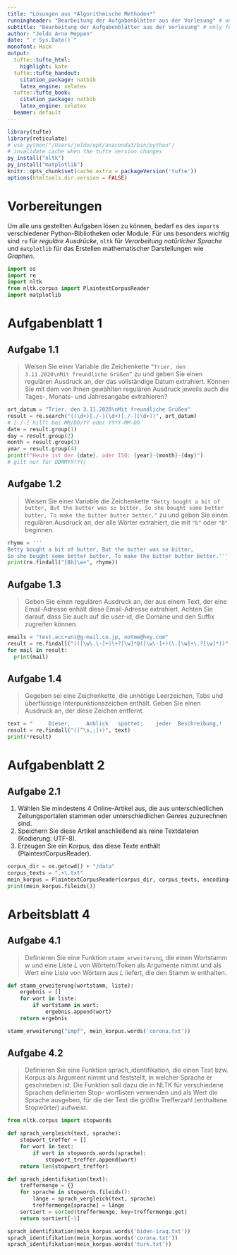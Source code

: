```yaml
---
title: "Lösungen aus *Algorithmische Methoden*"
runningheader: "Bearbeitung der Aufgabenblätter aus der Vorlesung" # only for pdf output
subtitle: "Bearbeitung der Aufgabenblätter aus der Vorlesung" # only for html output
author: "Jeldo Arno Meppen"
date: "`r Sys.Date()`"
monofont: Hack
output:
  tufte::tufte_html:
    highlight: kate
  tufte::tufte_handout:
    citation_package: natbib
    latex_engine: xelatex
  tufte::tufte_book:
    citation_package: natbib
    latex_engine: xelatex
  beamer: default
---
```


```r
library(tufte)
library(reticulate)
# use_python("/Users/jeldo/opt/anaconda3/bin/python")
# invalidate cache when the tufte version changes
py_install("nltk")
py_install("matplotlib")
knitr::opts_chunk$set(cache.extra = packageVersion('tufte'))
options(htmltools.dir.version = FALSE)
```

# Vorbereitungen

Um alle uns gestellten Aufgaben lösen zu können, bedarf es des `import`s verschiedener Python-Bibliotheken oder Module. Für uns besonders wichtig sind `re` für *reguläre Ausdrücke*, `nltk` für *Verarbeitung natürlicher Sprache* und `matplotlib` für das Erstellen mathematischer Darstellungen wie *Graphen*.

```python
import os
import re
import nltk
from nltk.corpus import PlaintextCorpusReader
import matplotlib
```

# Aufgabenblatt 1

## Aufgabe 1.1

> Weisen Sie einer Variable die Zeichenkette `”Trier, den 3.11.2020\nMit freundliche Grüßen”` zu und geben Sie einen regulären Ausdruck an, der das vollständige Datum extrahiert.
Können Sie mit dem von Ihnen gewählten regulären Ausdruck jeweils auch die Tages-, Monats- und Jahresangabe extrahieren?

```python
ort_datum = "Trier, den 3.11.2020\nMit freundliche Grüßen"
result = re.search("((\d+)[./-](\d+)[./-](\d+))", ort_datum)
# [./-] hilft bei MM/DD/YY oder YYYY-MM-DD
date = result.group(1)
day = result.group(2)
month = result.group(3)
year = result.group(4)
print(f"Heute ist der {date}, oder ISO: {year}-{month}-{day}")
# gilt nur für DDMMYY(YY)
```

## Aufgabe 1.2

> Weisen Sie einer Variable die Zeichenkette `"Betty bought a bit of butter, But the butter was so bitter, So she bought some better butter, To make the bitter butter better."` zu und geben Sie einen regulären Ausdruck an, der alle Wörter extrahiert, die mit `"b"` oder `"B"` beginnen.

```python
rhyme = '''
Betty bought a bit of butter, But the butter was so bitter, 
So she bought some better butter, To make the bitter butter better.'''
print(re.findall("[Bb]\w+", rhyme))
```

## Aufgabe 1.3

> Geben Sie einen regulären Ausdruck an, der aus einem Text, der eine Email-Adresse enhält diese Email-Adresse extrahiert.
Achten Sie darauf, dass Sie auch auf die user-id, die Domäne und den Suffix zugreifen können.

```python
emails = "test.acc+uni@g-mail.co.jp, notme@hey.com"
result = re.findall("(([\w\.\-]+)\+?[\w]*@([\w\-]+)(\.[\w]+\.?[\w]*))", emails)
for mail in result:
  print(mail)
```

## Aufgabe 1.4

> Gegeben sei eine Zeichenkette, die unnötige Leerzeichen, Tabs und überflüssige Interpunktionszeichen enthält.
Geben Sie einen Ausdruck an, der diese Zeichen entfernt.

```python
text = "     Dieser,     Anblick   spottet;    jeder  Beschreibung,!   "
result = re.findall("([^\s,;]+)", text)
print(*result)
```

# Aufgabenblatt 2

## Aufgabe 2.1

1. Wählen Sie mindestens 4 Online-Artikel aus, die aus unterschiedlichen Zeitungsportalen stammen oder unterschiedlichen Genres zuzurechnen sind.
2. Speichern Sie diese Artikel anschließend als reine Textdateien (Kodierung: UTF-8).
3. Erzeugen Sie ein Korpus, das diese Texte enthält (PlaintextCorpusReader).

```python
corpus_dir = os.getcwd() + "/data"
corpus_texts = ".+\.txt"
mein_korpus = PlaintextCorpusReader(corpus_dir, corpus_texts, encoding='utf-8')
print(mein_korpus.fileids())
```

# Arbeitsblatt 4

## Aufgabe 4.1

> Definieren Sie eine Funktion `stamm_erweiterung`, die einen Wortstamm $w$ und eine Liste $L$ von Wörtern/Token als Argumente nimmt und als Wert eine Liste von Wörtern aus $L$ liefert, die den Stamm $w$ enthalten.

```python
def stamm_erweiterung(wortstamm, liste):
    ergebnis = []
    for wort in liste:
        if wortstamm in wort:
            ergebnis.append(wort)
    return ergebnis
```

```python
stamm_erweiterung("impf", mein_korpus.words('corona.txt'))
```
## Aufgabe 4.2

> Definieren Sie eine Funktion sprach_identifikation, die einen Text bzw. Korpus
als Argument nimmt und feststellt, in welcher Sprache er geschrieben ist.
Die Funktion soll dazu die in NLTK für verschiedene Sprachen definierten Stop- wortlisten verwenden und als Wert die Sprache ausgeben, für die der Text die größte Trefferzahl (enthaltene Stopwörter) aufweist.

```python
from nltk.corpus import stopwords
```

```python
def sprach_vergleich(text, sprache):
    stopwort_treffer = []
    for wort in text:
        if wort in stopwords.words(sprache):
            stopwort_treffer.append(wort)
    return len(stopwort_treffer)
```

```python
def sprach_identifikation(text):
    treffermenge = {}
    for sprache in stopwords.fileids():
        länge = sprach_vergleich(text, sprache)
        treffermenge[sprache] = länge
    sortiert = sorted(treffermenge, key=treffermenge.get)
    return sortiert[-1]
```

```python
sprach_identifikation(mein_korpus.words('biden-iraq.txt'))
sprach_identifikation(mein_korpus.words('corona.txt'))
sprach_identifikation(mein_korpus.words('turk.txt'))
```

